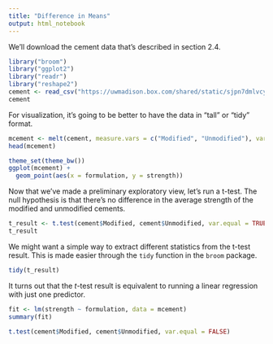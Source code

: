 ```yaml
---
title: "Difference in Means"
output: html_notebook
---
```


We'll download the cement data that's described in section 2.4.

```r
library("broom")
library("ggplot2")
library("readr")
library("reshape2")
cement <- read_csv("https://uwmadison.box.com/shared/static/sjpn7dmlvcyp5wvo9orn8euuk24yvkq9.txt")
cement
```

For visualization, it's going to be better to have the data in "tall" or "tidy"
format.

```r
mcement <- melt(cement, measure.vars = c("Modified", "Unmodified"), variable.name = "formulation", value.name = "strength")
head(mcement)
```

```r
theme_set(theme_bw())
ggplot(mcement) +
  geom_point(aes(x = formulation, y = strength))
```

Now that we've made a preliminary exploratory view, let's run a t-test. The 
null hypothesis is that there's no difference in the average strength of the 
modified and unmodified cements.

```r
t_result <- t.test(cement$Modified, cement$Unmodified, var.equal = TRUE)
t_result
```

We might want a simple way to extract different statistics from the t-test
result. This is made easier through the `tidy` function in the `broom` package.

```r
tidy(t_result)
```

It turns out that the $t$-test result is equivalent to running a linear
regression with just one predictor.

```r
fit <- lm(strength ~ formulation, data = mcement)
summary(fit)
```


```r
t.test(cement$Modified, cement$Unmodified, var.equal = FALSE)
```